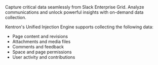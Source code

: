 
Capture critical data seamlessly from Slack Enterprise Grid. Analyze communications and unlock powerful insights with on-demand data collection.

Kentron's Unified Injection Engine supports collecting the following data:

- Page content and revisions
- Attachments and media files
- Comments and feedback
- Space and page permissions
- User activity and contributions
